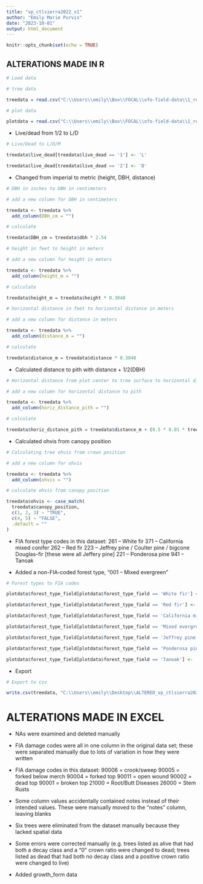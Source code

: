 ```yaml
---
title: "vp_ctlsierra2022_v1"
author: "Emily Marie Purvis"
date: "2023-10-01"
output: html_document
---
```


```r
knitr::opts_chunk$set(echo = TRUE)
```

## ALTERATIONS MADE IN R

```r
# Load data

# tree data

treedata = read.csv("C:\\Users\\emily\\Box\\FOCAL\\ofo-field-data\\1_received-data\\{0001}\\data\\data\\vp_ctlsierra2022_v1_trees.csv", header = TRUE)

# plot data 

plotdata = read.csv("C:\\Users\\emily\\Box\\FOCAL\\ofo-field-data\\1_received-data\\{0001}\\data\\data\\vp_ctlsierra2022_v1_plots.csv", header = TRUE)
```

- Live/dead from 1/2 to L/D

```r
# Live/Dead to L/D/M

treedata$live_dead[treedata$live_dead == '1'] <- 'L'

treedata$live_dead[treedata$live_dead == '2'] <- 'D'
```

- Changed from imperial to metric (height, DBH, distance)

```r

# DBH in inches to DBH in centimeters

# add a new column for DBH in centimeters 

treedata <- treedata %>%
  add_column(DBH_cm = "")

# calculate 

treedata$DBH_cm = treedata$dbh * 2.54

# height in feet to height in meters 

# add a new column for height in meters 

treedata <- treedata %>%
  add_column(height_m = "")

# calculate 

treedata$height_m = treedata$height * 0.3048

# horizontal distance in feet to horizontal distance in meters 

# add a new column for distance in meters 

treedata <- treedata %>%
  add_column(distance_m = "")

# calculate 

treedata$distance_m = treedata$distance * 0.3048
```

- Calculated distance to pith with distance + 1/2(DBH)

```r
# Horizontal distance from plot center to tree surface to horizontal distance from plot center to tree pith 

# add a new column for horizontal distance to pith 

treedata <- treedata %>%
  add_column(horiz_distance_pith = "")

# calculate 

treedata$horiz_distance_pith = treedata$distance_m + (0.5 * 0.01 * treedata$DBH_cm)
```

- Calculated ohvis from canopy position

```r
# Calculating tree ohvis from crown position 

# add a new column for ohvis 

treedata <- treedata %>%
  add_column(ohvis = "")

# calculate ohvis from canopy position 

treedata$ohvis <- case_match(
  treedata$canopy_position,
  c(1, 2, 3) ~ "TRUE",
  c(4, 5) ~ "FALSE",
  .default = ""
)
```

- FIA forest type codes in this dataset:
  261 – White fir
  371 – California mixed conifer
  262 – Red fir
  223 – Jeffrey pine / Coulter pine / bigcone Douglas-fir [these were all Jeffery   pine]
  221 – Ponderosa pine
  941 – Tanoak

- Added a non-FIA-coded forest type, "001 – Mixed evergreen"

```r
# Forest types to FIA codes

plotdata$forest_type_field[plotdata$forest_type_field == 'White fir'] <- '261 – White fir'

plotdata$forest_type_field[plotdata$forest_type_field == 'Red fir'] <- '262 – Red fir'

plotdata$forest_type_field[plotdata$forest_type_field == 'California mixed conifer'] <- '371 – California mixed conifer'

plotdata$forest_type_field[plotdata$forest_type_field == 'Mixed evergreen'] <- '001 – Mixed evergreen'

plotdata$forest_type_field[plotdata$forest_type_field == 'Jeffrey pine'] <- '223 – Jeffrey pine / Coulter pine / bigcone Douglas-fir'

plotdata$forest_type_field[plotdata$forest_type_field == 'Ponderosa pine'] <- '221 – Ponderosa pine'

plotdata$forest_type_field[plotdata$forest_type_field == 'Tanoak'] <- '941 – Tanoak'
```

- Export

```r
# Export to csv

write.csv(treedata, "C:\\Users\\emily\\Desktop\\ALTERED_vp_ctlsierra2022_v1_trees.csv")
```

# ALTERATIONS MADE IN EXCEL

- NAs were examined and deleted manually

- FIA damage codes were all in one column in the original data set; these were separated manually due to lots of variation in how they were written

- FIA damage codes in this dataset: 
  90006 = crook/sweep
  90005 = forked below merch
  90004 = forked top
  90011 = open wound
  90002 = dead top
  90001 = broken top
  21000 = Root/Butt Diseases
  26000 = Stem Rusts

- Some column values accidentally contained notes instead of their intended values. These were manually moved to the "notes" column, leaving blanks

- Six trees were eliminated from the dataset manually because they lacked spatial data

- Some errors were corrected manually (e.g. trees listed as alive that had both a decay class and a "0" crown ratio were changed to dead; trees listed as dead that had both no decay class and a positive crown ratio were changed to live)

- Added growth_form data

